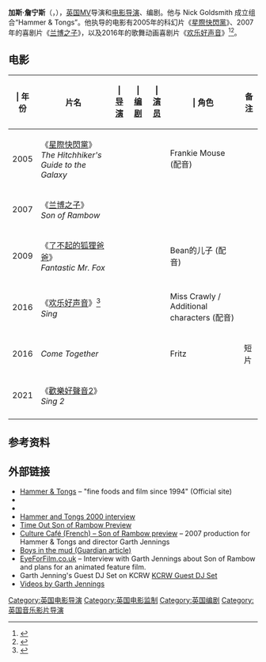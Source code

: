 {{NoteTA
|G1=Movie
|G2=Show
}}
{{multiple image
 | width = 150
 | image2 = 2008-0419-GarthJennings.jpg
 | alt2 = Garth Jennings
 | image1 = 2008-0419-NickGoldsmith.jpg
 | alt1 = Nick Goldsmith
 | footer = Nick Goldsmith (左) 、加斯·詹宁斯（右）
}}
'''加斯·詹宁斯'''（{{lang-en|Garth Jennings}}，{{bd|1972年|3月4日|||}}），[[英国|英国]]MV导演和[[电影导演|电影导演]]、编剧。他与 Nick Goldsmith 成立组合“Hammer & Tongs”。他执导的电影有2005年的科幻片《[[星際快閃黨|星際快閃黨]]》、2007年的喜剧片《[[兰博之子|兰博之子]]》，以及2016年的歌舞动画喜剧片《[[欢乐好声音|欢乐好声音]]》<ref name=FutureMovies>{{cite web|title=Sly’s seen it … lovely to get his blessing!|url=https://www.futuremovies.co.uk/filmmaking/slys-seen-it-lovely-to-get-his-blessing/nick-goundry|publisher=FutureMovies|accessdate=4 March 2008|archive-date=2017-06-30|archive-url=https://web.archive.org/web/20170630150727/https://www.futuremovies.co.uk/filmmaking/slys-seen-it-lovely-to-get-his-blessing/nick-goundry|dead-url=no}}</ref><ref name=Tongsville>{{cite web|title=HAMMER & TONGS|url=http://www.tongsville.com|publisher=Tongsville|accessdate=13 March 2013|deadurl=yes|archiveurl=https://web.archive.org/web/20160523012935/http://www.tongsville.com/|archivedate=2016年5月23日}}</ref>。

==电影==
{| class="wikitable sortable"
|-
! | 年份 !!  片名 !! | [[导演|导演]] !! | [[编剧|编剧]] !! | [[演员|演员]] !! | 角色 !! 备注
|-
|2005
| 《[[星際快閃黨|星際快閃黨]]》<br>''The Hitchhiker's Guide to the Galaxy''
| {{yes}}
|
| {{yes}}
| Frankie Mouse (配音)
| 
|-
|2007
| 《[[兰博之子|兰博之子]]》<br>''Son of Rambow''
| {{yes}}
| {{yes}}
|
| 
| 
|-
|2009
| 《[[了不起的狐狸爸爸|了不起的狐狸爸爸]]》<br>''Fantastic Mr. Fox''
| 
|
| {{yes}}
| Bean的儿子 (配音)
| 
|-
|2016
| 《[[欢乐好声音|欢乐好声音]]》<ref>{{cite web | url = http://m.hollywoodreporter.com/entry/view/id/895915 | title = Matthew McConaughey to Star in Illimination Animated Film (EXCLUSIVE) | author = Borys Kit | publisher = ''[[The_Hollywood_Reporter|The Hollywood Reporter]]'' | date = January 15, 2015 | accessdate = January 15, 2015 | archive-date = 2015-01-18 | archive-url = https://archive.today/20150118114304/http://m.hollywoodreporter.com/entry/view/id/895915 | dead-url = yes }}</ref><br>''Sing''
| {{yes}}
| {{yes}}
| {{yes}}
| Miss Crawly / Additional characters (配音)
| 
|-
|2016
| ''Come Together''
| 
| 
| {{yes}}
| Fritz
| 短片
|-
|2021
| 《[[歡樂好聲音2|歡樂好聲音2]]》<br>''Sing 2''
| {{yes}}
| {{yes}}
| 
|
|
|-
|}

==参考资料==
{{Reflist}}

==外部链接==
*[https://web.archive.org/web/20160523012935/http://www.tongsville.com/ Hammer & Tongs] – "fine foods and film since 1994" (Official site)
*{{IMDb name|id=1134029|name=Garth Jennings}}
*{{IMDb name|id=1400764|name=Nick Goldsmith}}
*[http://www.netribution.co.uk/features/interviews/2000/hammer_and_tongs/1.html Hammer and Tongs 2000 interview]{{Wayback|url=http://www.netribution.co.uk/features/interviews/2000/hammer_and_tongs/1.html |date=20160303182536 }}
*[https://web.archive.org/web/20070527134807/http://www.timeout.com/film/features/1642.html Time Out Son of Rambow Preview]
*[https://web.archive.org/web/20061127222640/http://www.culture-cafe.net/archive/2006/06/20/le-fils-cache-de-rambo-enfin-retrouve.html Culture Café (French) – Son of Rambow preview] – 2007 production for Hammer & Tongs and director Garth Jennings
*[http://film.guardian.co.uk/interview/interviewpages/0,,2268703,00.html Boys in the mud (Guardian article)]{{Wayback|url=http://film.guardian.co.uk/interview/interviewpages/0,,2268703,00.html |date=20080719220743 }}
*[https://web.archive.org/web/20120215005234/http://www.eyeforfilm.co.uk/feature.php?id=510 EyeForFilm.co.uk] – Interview with Garth Jennings about Son of Rambow and plans for an animated feature film.
* Garth Jenning's Guest DJ Set on KCRW [http://www.kcrw.com/music/programs/gd/gd080514garth_jennings KCRW Guest DJ Set]{{Wayback|url=http://www.kcrw.com/music/programs/gd/gd080514garth_jennings |date=20121007073311 }}
*[https://web.archive.org/web/20100215184152/http://helloandcompany.com/music-videos/garth-jennings-from-hammer-tongs Videos by Garth Jennings]

{{Authority control}}
{{DEFAULTSORT:Jennings, Garth}}
[[Category:英国电影导演|Category:英国电影导演]]
[[Category:英国电影监制|Category:英国电影监制]]
[[Category:英国编剧|Category:英国编剧]]
[[Category:英国音乐影片导演|Category:英国音乐影片导演]]